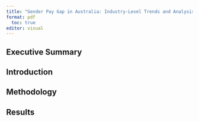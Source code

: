 ```yaml
---
title: "Gender Pay Gap in Australia: Industry-Level Trends and Analysis"
format: pdf
  toc: true
editor: visual
---
```


<!-- START: Executive Summary -->

## Executive Summary

<!-- END: Executive Summary -->

<!-- START: Introduction -->

## Introduction

<!-- END: Introduction-->

<!-- START: Methodology -->

## Methodology

<!-- END: Methodology -->

<!-- START: Results -->

## Results

<!-- END: Results -->
